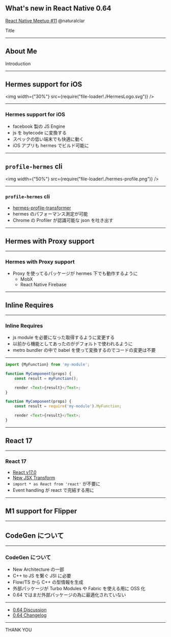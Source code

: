 
<Head>
  <Meta
    title="whats-new-in-react-native-0.64"
    description="Enter description here"
    publishedAt={"2021-03-04T08:08:00.424Z"}
    host="https://whats-new-in-react-native-0.64.naturalclar.now.sh"
  />
</Head>

## What's new in React Native 0.64

[React Native Meetup #11](https://react-native-meetup.connpass.com/event/204535/)
@naturalclar

<Notes>Title</Notes>

---

## About Me

<Profile />

<Notes>Introduction</Notes>

---

## Hermes support for iOS

<img width={"30%"} src={require("file-loader!./HermesLogo.svg")} />

---

### Hermes support for iOS

- facebook 製の JS Engine
- js を bytecode に変換する
- スペックの低い端末でも快適に動く
- iOS アプリも hermes でビルド可能に

---

## `profile-hermes` cli

<img width={"50%"} src={require("file-loader!./hermes-profile.png")} />

---

### `profile-hermes` cli

- [hermes-profile-transformer](https://github.com/react-native-community/hermes-profile-transformer)
- hermes のパフォーマンス測定が可能
- Chrome の Profiler が認識可能な json を吐き出す

---

## Hermes with Proxy support

---

### Hermes with Proxy support

- Proxy を使ってるパッケージが hermes 下でも動作するように
  - MobX
  - React Native Firebase

---

## Inline Requires

---

### Inline Requires

- js module を必要になった取得するように変更する
- 以前から機能としてあったのがデフォルトで使われるように
- metro bundler の中で babel を使って変換するのでコードの変更は不要

---

<CodeSurferLayout>

```jsx title="Before"
import {MyFunction} from 'my-module';

function MyComponent(props) {
    const result = myFunction();

    render <Text>{result}</Text>;
}
```

```jsx subtitle="After"
function MyComponent(props) {
    const result = require('my-module').MyFunction;

    render <Text>{result}</Text>;
}

```

</CodeSurferLayout>

---

## React 17

---

### React 17

- [React v17.0](https://reactjs.org/blog/2020/10/20/react-v17.html)
- [New JSX Transform](https://reactjs.org/blog/2020/09/22/introducing-the-new-jsx-transform.html)
- `import * as React from 'react'` が不要に
- Event handling が react で完結する用に

---

## M1 support for Flipper

---

## CodeGen について

---

### CodeGen について

- New Architecture の一部
- C++ to JS を繋ぐ JSI に必要
- Flow/TS から C++ の型情報を生成
- 外部パッケージが Turbo Modules や Fabric を使える用に OSS 化
- 0.64 ではまだ外部パッケージの為に最適化されていない

---

- [0.64 Discussion](https://github.com/react-native-community/releases/issues/214)
- [0.64 Changelog](https://github.com/react-native-community/releases/pull/216)

---

THANK YOU
